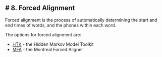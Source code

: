 # 8. Forced Alignment
--------------------

Forced alignment is the process of automatically determining the start
and end times of words, and the phones within each word.

The options for forced alignment are:

-   [HTK](8a-forced-alignment-htk.qmd) - the Hidden Markov Model Toolkit
-   [MFA](8b-forced-alignment-mfa.qmd) - the Montreal Forced Aligner
